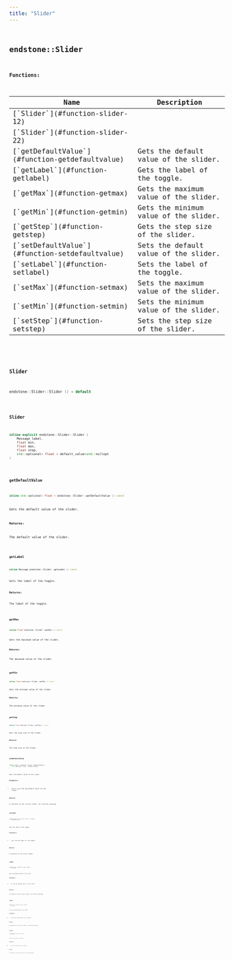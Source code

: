 ```yaml
---
title: "Slider"
---
```


## <code className="doc-symbol doc-symbol-class"/> endstone::Slider

















**Functions:**

<table>
<thead>
   <tr>
      <th>Name</th>
      <th>Description</th>
   </tr>
</thead>
<tbody>
<tr key="classendstone_1_1_slider_1a9747b93fdcc402378699b5d3d69dc81b">
    <td>[`Slider`](#function-slider-12)</td>
    <td></td>
</tr>
<tr key="classendstone_1_1_slider_1aa4e6a206a483a5e859ea69a4b4c8e798">
    <td>[`Slider`](#function-slider-22)</td>
    <td></td>
</tr>
<tr key="classendstone_1_1_slider_1a40402a633fa41306b80e4da2cd84b99a">
    <td>[`getDefaultValue`](#function-getdefaultvalue)</td>
    <td>Gets the default value of the slider.</td>
</tr>
<tr key="classendstone_1_1_slider_1ab8e94955a47d5eaedac0e06ab350f7f2">
    <td>[`getLabel`](#function-getlabel)</td>
    <td>Gets the label of the toggle.</td>
</tr>
<tr key="classendstone_1_1_slider_1a678964a83e4820871d4b99dd2c7a1b45">
    <td>[`getMax`](#function-getmax)</td>
    <td>Gets the maximum value of the slider.</td>
</tr>
<tr key="classendstone_1_1_slider_1a888e209ddf6c3e769b319e9728843a63">
    <td>[`getMin`](#function-getmin)</td>
    <td>Gets the minimum value of the slider.</td>
</tr>
<tr key="classendstone_1_1_slider_1acc5394db6cb1a0c2750702f2473163ce">
    <td>[`getStep`](#function-getstep)</td>
    <td>Gets the step size of the slider.</td>
</tr>
<tr key="classendstone_1_1_slider_1a72c66f99531b81c256375d5d530d058c">
    <td>[`setDefaultValue`](#function-setdefaultvalue)</td>
    <td>Sets the default value of the slider.</td>
</tr>
<tr key="classendstone_1_1_slider_1acf2217bdc5441b3cbe9a0716fca0f2f9">
    <td>[`setLabel`](#function-setlabel)</td>
    <td>Sets the label of the toggle.</td>
</tr>
<tr key="classendstone_1_1_slider_1a22f05a1703d94aa0a797e73d202bce5f">
    <td>[`setMax`](#function-setmax)</td>
    <td>Sets the maximum value of the slider.</td>
</tr>
<tr key="classendstone_1_1_slider_1ae07e1917f5f43db8cb19858ff92cde24">
    <td>[`setMin`](#function-setmin)</td>
    <td>Sets the minimum value of the slider.</td>
</tr>
<tr key="classendstone_1_1_slider_1afe6aff5dcd3a303663266990ee107cd8">
    <td>[`setStep`](#function-setstep)</td>
    <td>Sets the step size of the slider.</td>
</tr>
</tbody>
</table>

### <code className="doc-symbol doc-symbol-function"/> Slider

```cpp
endstone::Slider::Slider () = default
```


### <code className="doc-symbol doc-symbol-function"/> Slider

```cpp
inline explicit endstone::Slider::Slider (
    Message label,
    float min,
    float max,
    float step,
    std::optional< float > default_value=std::nullopt
) 
```


### <code className="doc-symbol doc-symbol-function"/> getDefaultValue

```cpp
inline std::optional< float > endstone::Slider::getDefaultValue () const
```

Gets the default value of the slider.



**Returns:**

The default value of the slider. 





        
### <code className="doc-symbol doc-symbol-function"/> getLabel

```cpp
inline Message endstone::Slider::getLabel () const
```

Gets the label of the toggle.



**Returns:**

The label of the toggle. 





        
### <code className="doc-symbol doc-symbol-function"/> getMax

```cpp
inline float endstone::Slider::getMax () const
```

Gets the maximum value of the slider.



**Returns:**

The maximum value of the slider. 





        
### <code className="doc-symbol doc-symbol-function"/> getMin

```cpp
inline float endstone::Slider::getMin () const
```

Gets the minimum value of the slider.



**Returns:**

The minimum value of the slider. 





        
### <code className="doc-symbol doc-symbol-function"/> getStep

```cpp
inline float endstone::Slider::getStep () const
```

Gets the step size of the slider.



**Returns:**

The step size of the slider. 





        
### <code className="doc-symbol doc-symbol-function"/> setDefaultValue

```cpp
inline Slider & endstone::Slider::setDefaultValue (
    std::optional< float > default_value
) 
```

Sets the default value of the slider.



**Parameters:**


* `default_value` The new default value for the slider. 



**Returns:**

A reference to the current slider, for function chaining. 





        
### <code className="doc-symbol doc-symbol-function"/> setLabel

```cpp
inline Slider & endstone::Slider::setLabel (
    Message label
) 
```

Sets the label of the toggle.



**Parameters:**


* `label` The new label for the toggle. 



**Returns:**

A reference to the current toggle. 





        
### <code className="doc-symbol doc-symbol-function"/> setMax

```cpp
inline Slider & endstone::Slider::setMax (
    float max
) 
```

Sets the maximum value of the slider.



**Parameters:**


* `max` The new maximum value for the slider. 



**Returns:**

A reference to the current slider, for function chaining. 





        
### <code className="doc-symbol doc-symbol-function"/> setMin

```cpp
inline Slider & endstone::Slider::setMin (
    float min
) 
```

Sets the minimum value of the slider.



**Parameters:**


* `min` The new minimum value for the slider. 



**Returns:**

A reference to the current slider, for function chaining. 





        
### <code className="doc-symbol doc-symbol-function"/> setStep

```cpp
inline Slider & endstone::Slider::setStep (
    float step
) 
```

Sets the step size of the slider.



**Parameters:**


* `step` The new step size for the slider. 



**Returns:**

A reference to the current slider, for function chaining. 





        